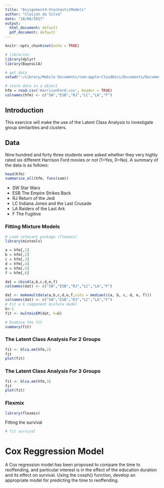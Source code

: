 ```yaml
---
title: "Assignment4-StochasticModels"
author: "Claijon da Silva"
date: "18/08/2017"
output:
  html_document: default
  pdf_document: default
---
```


```r
knitr::opts_chunk$set(echo = TRUE)

# libraries
library(dplyr)
library(BayesLCA)

# get data
setwd("~/Library/Mobile Documents/com~apple~CloudDocs/Documents/Documents - Claijon’s MacBook Pro/DataAnalytics/StochasticModels/Assignment4")

# store data in a object
hfm = read.csv('HarrisonFord.csv', header = TRUE)
colnames(hfm) <- c("SW","ESB","RJ","LC","LA","F")

```

## Introduction

This exercice will make the use of the Latent Class Analysis to investigate group similarities and clusters.

## Data

Nine hundred and forty three students were asked whether they very highly rated six different Harrison Ford movies or not (1=Yes, 0=No).
A summary of the data is as follows:

```r
head(hfm)
summarise_all(hfm, funs(sum))

```

  - SW    Star Wars
  - ESB   The Empire Strikes Back
  - RJ    Return of the Jedi
  - LC    Indiana Jones and the Last Crusade
  - LA    Raiders of the Last Ark
  - F     The Fugitive

### Fitting Mixture Models

```r

# Load relevant package (flexmix)
library(mixtools)

a = hfm[,1]
b = hfm[,2]
c = hfm[,3]
d = hfm[,4]
e = hfm[,5]
f = hfm[,6]

dat = cbind(a,b,c,d,e,f)
colnames(dat) <- c("SW","ESB","RJ","LC","LA","F")

dat <- makemultdata(a,b,c,d,e,f,cuts = median(c(a, b, c, d, e, f)))
colnames(dat) <- c("SW","ESB","RJ","LC","LA","F")
# Fit a G component mixture model
G<-1
fit <- multmixEM(dat, k=G)

# Examine the fit
summary(fit)
```  

### The Latent Class Analysis For 2 Groups

```r
fit <- blca.em(hfm,2)
fit
plot(fit)
```

### The Latent Class Analysis For 3 Groups

```r
fit <- blca.em(hfm,3)
fit
plot(fit)
```

### Flexmix

```r
library(flexmix)

```

Fitting the survival

```r
# fit survival

```

# Cox Reggression Model

A Cox regression model has been proposed to compare the time to reoffending, and particular interest is in the effect of the education duration and its effect on survival.
Using the coxph() function, develop an appropriate model for predicting the time to reoffending.

```r

```
